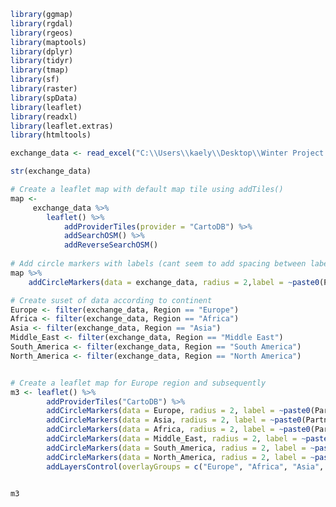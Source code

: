 
```{r}
library(ggmap)
library(rgdal)
library(rgeos)
library(maptools)
library(dplyr)
library(tidyr)
library(tmap)
library(sf)
library(raster)
library(spData)
library(leaflet)
library(readxl)
library(leaflet.extras)
library(htmltools)

```

```{r}
exchange_data <- read_excel("C:\\Users\\kaely\\Desktop\\Winter Project Plan\\Exchange Datasets\\Exchange Information Final.xlsx")
```

```{r}
str(exchange_data)
```

```{r}
# Create a leaflet map with default map tile using addTiles()
map <-
     exchange_data %>%
        leaflet() %>% 
            addProviderTiles(provider = "CartoDB") %>%
            addSearchOSM() %>% 
            addReverseSearchOSM() 
    
# Add circle markers with labels (cant seem to add spacing between label)
map %>%
    addCircleMarkers(data = exchange_data, radius = 2,label = ~paste0(Partner_University, Country, City))


```

```{r}
# Create suset of data according to continent
Europe <- filter(exchange_data, Region == "Europe")  
Africa <- filter(exchange_data, Region == "Africa")
Asia <- filter(exchange_data, Region == "Asia")
Middle_East <- filter(exchange_data, Region == "Middle East")
South_America <- filter(exchange_data, Region == "South America")
North_America <- filter(exchange_data, Region == "North America")


# Create a leaflet map for Europe region and subsequently
m3 <- leaflet() %>% 
        addProviderTiles("CartoDB") %>% 
        addCircleMarkers(data = Europe, radius = 2, label = ~paste0(Partner_University, Country, City), group = "Europe")  %>% 
        addCircleMarkers(data = Asia, radius = 2, label = ~paste0(Partner_University, Country, City), group = "Asia")  %>% 
        addCircleMarkers(data = Africa, radius = 2, label = ~paste0(Partner_University, Country, City), group = "Africa")  %>% 
        addCircleMarkers(data = Middle_East, radius = 2, label = ~paste0(Partner_University, Country, City), group = "Middle East")  %>% 
        addCircleMarkers(data = South_America, radius = 2, label = ~paste0(Partner_University, Country, City), group = "South America")  %>% 
        addCircleMarkers(data = North_America, radius = 2, label = ~paste0(Partner_University, Country, City), group = "North America") %>%
        addLayersControl(overlayGroups = c("Europe", "Africa", "Asia", "Middle East", "South America", "North America"))


m3
```

